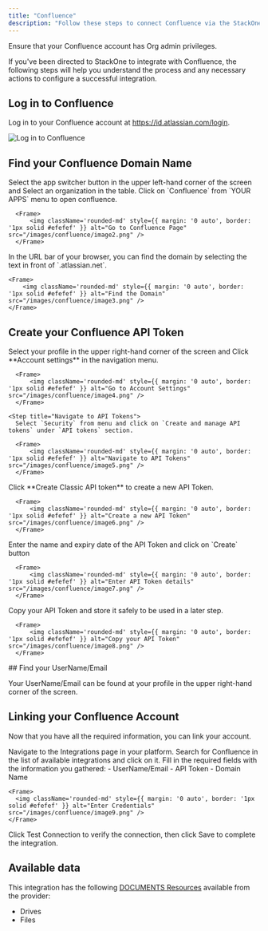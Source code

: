 ```yaml
---
title: "Confluence"
description: "Follow these steps to connect Confluence via the StackOne Hub successfully."
---
```



<Warning>
  Ensure that your Confluence account has Org admin privileges.
</Warning>

If you've been directed to StackOne to integrate with Confluence, the following steps will help you understand the process and any necessary actions to configure a successful integration.

## Log in to Confluence

Log in to your Confluence account at https://id.atlassian.com/login.

<Frame>
    <img className='rounded-md' style={{ margin: '0 auto', border: '1px solid #efefef' }} alt="Log in to Confluence" src="/images/confluence/image1.png" />
</Frame>

## Find your Confluence Domain Name

<Steps>
  <Step title="Go to Confluence Page">
      Select the app switcher button in the upper left-hand corner of the screen and Select an organization in the table. Click on `Confluence` from `YOUR APPS` menu to open confluence.

      <Frame>
          <img className='rounded-md' style={{ margin: '0 auto', border: '1px solid #efefef' }} alt="Go to Confluence Page" src="/images/confluence/image2.png" />
      </Frame>
  </Step>

  <Step title="Find the Domain">
    In the URL bar of your browser, you can find the domain by selecting the text in front of `.atlassian.net`.
  
    <Frame>
        <img className='rounded-md' style={{ margin: '0 auto', border: '1px solid #efefef' }} alt="Find the Domain" src="/images/confluence/image3.png" />
    </Frame>
  </Step>
</Steps>

## Create your Confluence API Token

<Steps>
  <Step title="Go to Account Settings">
      Select your profile in the upper right-hand corner of the screen and Click **Account settings** in the navigation menu.
  
      <Frame>
          <img className='rounded-md' style={{ margin: '0 auto', border: '1px solid #efefef' }} alt="Go to Account Settings" src="/images/confluence/image4.png" />
      </Frame>
  </Step>

    <Step title="Navigate to API Tokens">
      Select `Security` from menu and click on `Create and manage API tokens` under `API tokens` section.
  
      <Frame>
          <img className='rounded-md' style={{ margin: '0 auto', border: '1px solid #efefef' }} alt="Navigate to API Tokens" src="/images/confluence/image5.png" />
      </Frame>
  </Step>

  <Step title="Create a new API Token">
      Click **Create Classic API token** to create a new API Token.
  
      <Frame>
          <img className='rounded-md' style={{ margin: '0 auto', border: '1px solid #efefef' }} alt="Create a new API Token" src="/images/confluence/image6.png" />
      </Frame>
  </Step>
  <Step title="Enter API Token details">
      Enter the name and expiry date of the API Token and click on `Create` button
  
      <Frame>
          <img className='rounded-md' style={{ margin: '0 auto', border: '1px solid #efefef' }} alt="Enter API Token details" src="/images/confluence/image7.png" />
      </Frame>
  </Step>
  <Step title="Copy your API Token">
      Copy your API Token and store it safely to be used in a later step.
  
      <Frame>
          <img className='rounded-md' style={{ margin: '0 auto', border: '1px solid #efefef' }} alt="Copy your API Token" src="/images/confluence/image8.png" />
      </Frame>
  </Step>
</Steps>
## Find your UserName/Email

Your UserName/Email can be found at your profile in the upper right-hand corner of the screen.

## Linking your Confluence Account

Now that you have all the required information, you can link your account.

<Steps>
  <Step title="Access Integrations">
    Navigate to the Integrations page in your platform.
  </Step>

  <Step title="Find Confluence">
    Search for Confluence in the list of available integrations and click on it.
  </Step>

  <Step title="Enter Connection Details">
    Fill in the required fields with the information you gathered:
    - UserName/Email
    - API Token
    - Domain Name
    
    <Frame>
      <img className='rounded-md' style={{ margin: '0 auto', border: '1px solid #efefef' }} alt="Enter Credentials" src="/images/confluence/image9.png" />
    </Frame>
  </Step>

  <Step title="Test and Save">
    Click Test Connection to verify the connection, then click Save to complete the integration.
  </Step>
</Steps>

<IntegrationFooter />

## Available data

This integration has the following [DOCUMENTS Resources](https://docs.stackone.com/reference/getting-started-with-your-api) available from the provider:
<ul>
  <li>Drives</li>
  <li>Files</li>
</ul>